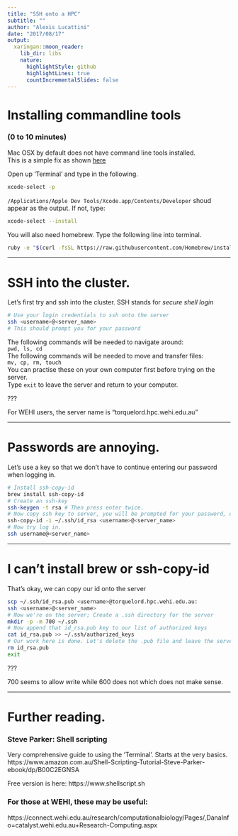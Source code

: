 ```yaml
---
title: "SSH onto a HPC"
subtitle: ""
author: "Alexis Lucattini"
date: "2017/08/17"
output:
  xaringan::moon_reader:
    lib_dir: libs
    nature:
      highlightStyle: github
      highlightLines: true
      countIncrementalSlides: false
---
```


# Installing commandline tools 
### (0 to 10 minutes)
Mac OSX by default does not have command line tools installed.  
This is a simple fix as shown [here](http://railsapps.github.io/xcode-command-line-tools.html)

Open up 'Terminal' and type in the following.
```bash
xcode-select -p
```

`/Applications/Apple Dev Tools/Xcode.app/Contents/Developer` shoud appear as the output.
If not, type:
```bash
xcode-select --install
```

You will also need homebrew. Type the following line into terminal.
```bash
ruby -e "$(curl -fsSL https://raw.githubusercontent.com/Homebrew/install/master/install)"
```

---

# SSH into the cluster.
Let's first try and ssh into the cluster. SSH stands for *secure shell login*

```bash
# Use your login credentials to ssh onto the server
ssh <username>@<server_name>
# This should prompt you for your password
```

The following commands will be needed to navigate around:  
`pwd, ls, cd`  
The following commands will be needed to move and transfer files:  
`mv, cp, rm, touch`  
You can practise these on your own computer first before trying on the server.  
Type `exit` to leave the server and return to your computer.

???

For WEHI users, the server name is "torquelord.hpc.wehi.edu.au"


---

# Passwords are annoying.
Let's use a key so that we don't have to continue entering our password when logging in.
```bash
# Install ssh-copy-id
brew install ssh-copy-id
# Create an ssh-key
ssh-keygen -t rsa # Then press enter twice.
# Now copy ssh key to server, you will be prompted for your password, one last time
ssh-copy-id -i ~/.ssh/id_rsa <username>@<server_name>
# Now try log in.
ssh username@<server_name>
```

---

# I can't install brew or ssh-copy-id
That's okay, we can copy our id onto the server
```bash
scp ~/.ssh/id_rsa.pub <username>@torquelord.hpc.wehi.edu.au:
ssh <username>@<server_name>
# Now we're on the server; Create a .ssh directory for the server
mkdir -p -m 700 ~/.ssh
# Now append that id_rsa.pub key to our list of authorized keys
cat id_rsa.pub >> ~/.ssh/authorized_keys
# Our work here is done. Let's delete the .pub file and leave the server
rm id_rsa.pub
exit
```

???

700 seems to allow write while 600 does not which does not make sense.


---

# Further reading.

### Steve Parker: Shell scripting
Very comprehensive guide to using the 'Terminal'.
Starts at the very basics.
https://www.amazon.com.au/Shell-Scripting-Tutorial-Steve-Parker-ebook/dp/B00C2EGNSA

Free version is here:
https://www.shellscript.sh

### For those at WEHI, these may be useful:
https://connect.wehi.edu.au/research/computationalbiology/Pages/,DanaInfo=catalyst.wehi.edu.au+Research-Computing.aspx
